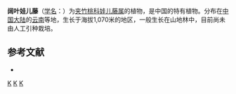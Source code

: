 {{Speciesbox 
| taxon = Tylophora astephanoides
| authority = [[蒋英_(植物学家)|Tsiang]] et [[李秉滔|P. T. Li]]
}}
'''阔叶娃儿藤'''（[[学名|学名]]：{{lang|la|''Tylophora astephanoides''}}）为[[夹竹桃科|夹竹桃科]][[娃儿藤属|娃儿藤属]]的植物，是中国的特有植物。分布在[[中国大陆|中国大陆]]的[[云南|云南]]等地，生长于海拔1,070米的地区，一般生长在山地林中，目前尚未由人工引种栽培。

== 参考文献 ==
<div class="references-small">
* {{cite web| url =http://www.bioinfo.cn/db05/KmzwSpecies.php?action=view&id=1642| title =阔叶娃儿藤| work =《中国高等植物数据库全库》| publisher =中国科学院微生物研究所| author =昆明植物研究所| accessdate =2009-02-22| deadurl =yes| archiveurl =https://web.archive.org/web/20160305001322/http://www.bioinfo.cn/db05/KmzwSpecies.php?action=view&id=1642| archivedate =2016-03-05}}
</div>
{{Taxonbar}}

[[Category:娃儿藤属|K]]
[[Category:中國特有植物|K]]
[[Category:云南植物|K]]